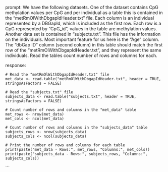 prompt:
We have the following datasets. One of the dataset contains CpG methylation values per CpG and per individual as a table this is contained in the “metRmOlWithDbgapIdHeader.txt” file. Each column is an individual represented by a DBGapId, which is included as the first row. Each row is a CpG represented by "CpG_id", values in the table are methylation values. Another data set is contained in “subjects.txt”. This file has the information on the individuals. Most important feature for us here is the "Age" column. The "dbGap ID" column (second column) in this table should match the first row of the "metRmOlWithDbgapIdHeader.txt", and they represent the same individuals. 
Read the tables count number of rows and columns for each.

response:
```
# Read the "metRmOlWithDbgapIdHeader.txt" file
met_data <- read.table("metRmOlWithDbgapIdHeader.txt", header = TRUE, stringsAsFactors = FALSE)

# Read the "subjects.txt" file
subjects_data <- read.table("subjects.txt", header = TRUE, stringsAsFactors = FALSE)

# Count number of rows and columns in the "met_data" table
met_rows <- nrow(met_data)
met_cols <- ncol(met_data)

# Count number of rows and columns in the "subjects_data" table
subjects_rows <- nrow(subjects_data)
subjects_cols <- ncol(subjects_data)

# Print the number of rows and columns for each table
print(paste("met_data - Rows:", met_rows, "Columns:", met_cols))
print(paste("subjects_data - Rows:", subjects_rows, "Columns:", subjects_cols))
```
```
